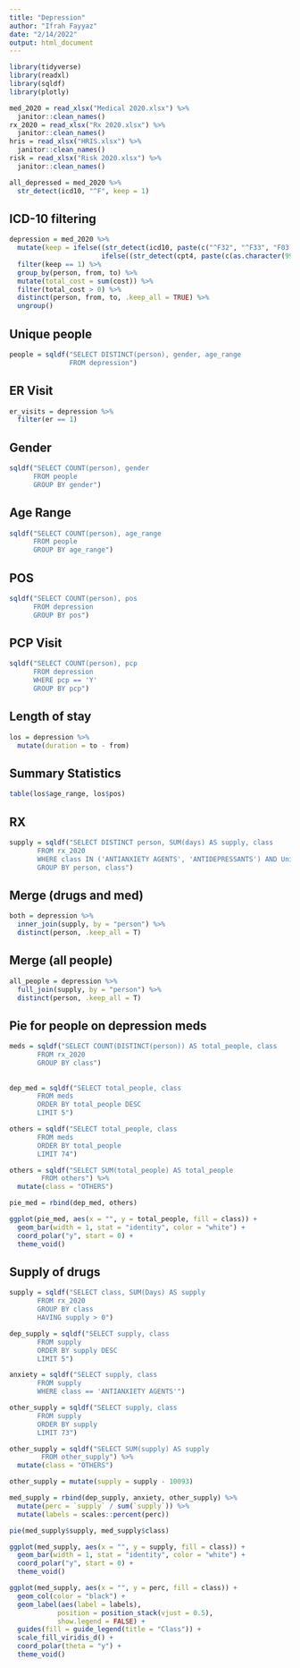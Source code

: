 ```yaml
---
title: "Depression"
author: "Ifrah Fayyaz"
date: "2/14/2022"
output: html_document
---
```


<!-- big picture of the class of drugs - is depression important -->
<!-- take them under focus - total cost for people who took mental health services -->
<!-- 15% paid by employee, 85% by employer -->


```r
library(tidyverse)
library(readxl)
library(sqldf)
library(plotly)

med_2020 = read_xlsx("Medical 2020.xlsx") %>%
  janitor::clean_names()
rx_2020 = read_xlsx("Rx 2020.xlsx") %>%
  janitor::clean_names()
hris = read_xlsx("HRIS.xlsx") %>%
  janitor::clean_names()
risk = read_xlsx("Risk 2020.xlsx") %>%
  janitor::clean_names()

```

```r
all_depressed = med_2020 %>%
  str_detect(icd10, "^F", keep = 1) 
```


## ICD-10 filtering
```r
depression = med_2020 %>% 
  mutate(keep = ifelse((str_detect(icd10, paste(c("^F32", "^F33", "F03.90", "F34.1", "F43.21", "F06.31", "F06.32", "F25.1", "^F41", "R45.851"), collapse = "|"))),1,
                       ifelse((str_detect(cpt4, paste(c(as.character(99201:99205, 99211:99215, 90791, 90792, 90834, 90837, 90847)), collapse = "|"))),1,0))) %>%
  filter(keep == 1) %>%
  group_by(person, from, to) %>%
  mutate(total_cost = sum(cost)) %>% 
  filter(total_cost > 0) %>%
  distinct(person, from, to, .keep_all = TRUE) %>% 
  ungroup()
```

## Unique people
```r
people = sqldf("SELECT DISTINCT(person), gender, age_range
               FROM depression")
```

## ER Visit
```r
er_visits = depression %>%
  filter(er == 1)
```

## Gender
```r
sqldf("SELECT COUNT(person), gender
      FROM people
      GROUP BY gender")
```

## Age Range
```r
sqldf("SELECT COUNT(person), age_range
      FROM people
      GROUP BY age_range")
```

## POS
```r
sqldf("SELECT COUNT(person), pos
      FROM depression
      GROUP BY pos")
```

## PCP Visit
```r
sqldf("SELECT COUNT(person), pcp
      FROM depression
      WHERE pcp == 'Y'
      GROUP BY pcp")
```

## Length of stay
```r
los = depression %>%
  mutate(duration = to - from)
```

## Summary Statistics
```r
table(los$age_range, los$pos)
```

## RX
```r
supply = sqldf("SELECT DISTINCT person, SUM(days) AS supply, class
       FROM rx_2020
       WHERE class IN ('ANTIANXIETY AGENTS', 'ANTIDEPRESSANTS') AND Units > 0
       GROUP BY person, class")
```

## Merge (drugs and med)
```r
both = depression %>%
  inner_join(supply, by = "person") %>%
  distinct(person, .keep_all = T)
```

## Merge (all people)
```r
all_people = depression %>%
  full_join(supply, by = "person") %>%
  distinct(person, .keep_all = T)
```

## Pie for people on depression meds
```r
meds = sqldf("SELECT COUNT(DISTINCT(person)) AS total_people, class
       FROM rx_2020
       GROUP BY class")
  
  
dep_med = sqldf("SELECT total_people, class
       FROM meds
       ORDER BY total_people DESC
       LIMIT 5") 

others = sqldf("SELECT total_people, class
       FROM meds
       ORDER BY total_people
       LIMIT 74") 

others = sqldf("SELECT SUM(total_people) AS total_people
        FROM others") %>%
  mutate(class = "OTHERS")

pie_med = rbind(dep_med, others)

ggplot(pie_med, aes(x = "", y = total_people, fill = class)) +
  geom_bar(width = 1, stat = "identity", color = "white") +
  coord_polar("y", start = 0) +
  theme_void()

```

## Supply of drugs
```r
supply = sqldf("SELECT class, SUM(Days) AS supply
       FROM rx_2020
       GROUP BY class
       HAVING supply > 0")

dep_supply = sqldf("SELECT supply, class
       FROM supply
       ORDER BY supply DESC
       LIMIT 5") 

anxiety = sqldf("SELECT supply, class
       FROM supply
       WHERE class == 'ANTIANXIETY AGENTS'")

other_supply = sqldf("SELECT supply, class
       FROM supply
       ORDER BY supply
       LIMIT 73") 

other_supply = sqldf("SELECT SUM(supply) AS supply
        FROM other_supply") %>%
  mutate(class = "OTHERS")

other_supply = mutate(supply = supply - 10093)

med_supply = rbind(dep_supply, anxiety, other_supply) %>%
  mutate(perc = `supply` / sum(`supply`)) %>% 
  mutate(labels = scales::percent(perc))

pie(med_supply$supply, med_supply$class)

ggplot(med_supply, aes(x = "", y = supply, fill = class)) +
  geom_bar(width = 1, stat = "identity", color = "white") +
  coord_polar("y", start = 0) +
  theme_void()

ggplot(med_supply, aes(x = "", y = perc, fill = class)) +
  geom_col(color = "black") +
  geom_label(aes(label = labels),
            position = position_stack(vjust = 0.5),
            show.legend = FALSE) +
  guides(fill = guide_legend(title = "Class")) +
  scale_fill_viridis_d() +
  coord_polar(theta = "y") + 
  theme_void()
```









